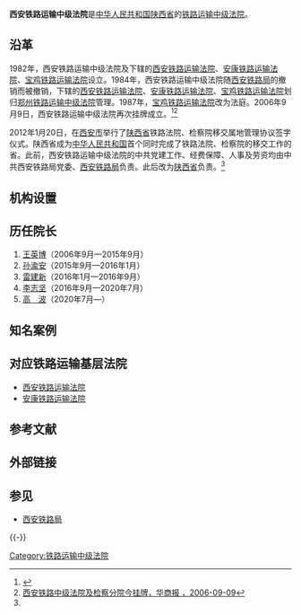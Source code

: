 {{citation style|time=2012-03-07T03:37:44+00:00}}
{{Infobox PRCG
|机构名称=西安铁路运输中级法院
|标志1=National Emblem of the People's Republic of China.svg
|职位1=院长
|人员1=[[高波_(1969年)|高　波]]
|衔级1=？级高级法官
|上诉法院=[[陕西省高级人民法院|陕西省高级人民法院]]
|业务上级=[[陕西省高级人民法院|陕西省高级人民法院]]
|组织上级=[[陕西省人民代表大会|陕西省人民代表大会]]<br>[[陕西省人民代表大会常务委员会|陕西省人民代表大会常务委员会]]
|中共上级=[[中国共产党陕西省委员会|中国共产党陕西省委员会]]
|中共本级=中国共产党西安铁路运输中级法院党组
|机构类型=[[专门人民法院|专门人民法院]]
|行政级别=副地厅级
|授权法源=[[中华人民共和国宪法|中华人民共和国宪法]]
|组织法规=[[中华人民共和国人民法院组织法|中华人民共和国人民法院组织法]]
|地址1=[[陕西省|陕西省]][[西安市|西安市]][[碑林区|碑林区]]安东街9号
|官网=
|成立时间=
|时期1=1982年－1984年
|机构1=西安铁路运输中级法院
|时期2=2006年9月9日至今
|机构2=西安铁路运输中级法院
}}

'''西安铁路运输中级法院'''是[[中华人民共和国|中华人民共和国]][[陕西省|陕西省]]的[[铁路运输法院|铁路运输中级法院]]。

==沿革==
1982年，西安铁路运输中级法院及下辖的[[西安铁路运输法院|西安铁路运输法院]]、[[安康铁路运输法院|安康铁路运输法院]]、[[宝鸡铁路运输法院|宝鸡铁路运输法院]]设立。1984年，西安铁路运输中级法院随[[西安铁路局|西安铁路局]]的撤销而被撤销，下辖的[[西安铁路运输法院|西安铁路运输法院]]、[[安康铁路运输法院|安康铁路运输法院]]、[[宝鸡铁路运输法院|宝鸡铁路运输法院]]划归[[郑州铁路运输中级法院|郑州铁路运输中级法院]]管理。1987年，[[宝鸡铁路运输法院|宝鸡铁路运输法院]]改为法庭。2006年9月9日，西安铁路运输中级法院再次挂牌成立。<ref name=yj>{{Cite web |url=http://news.xinhuanet.com/legal/2012-02/06/c_122661172.htm |title=全国首家铁路法院移交地方仪式在西安举行 ，新华网，2012年02月06日 |access-date=2012年3月6日 |archive-date=2014年8月3日 |archive-url=https://web.archive.org/web/20140803103328/http://news.xinhuanet.com/legal/2012-02/06/c_122661172.htm |dead-url=no }}</ref><ref name=hsb>[http://hsb.hsw.cn/gb/newsdzb/2006-09/09/content_5721491.htm 西安铁路中级法院及检察分院今挂牌，华商报 ，2006-09-09]</ref>

2012年1月20日，在[[西安市|西安市]]举行了[[陕西省|陕西省]]铁路法院、检察院移交属地管理协议签字仪式。陕西省成为[[中华人民共和国|中华人民共和国]]首个同时完成了铁路法院、检察院的移交工作的省。此前，西安铁路运输中级法院的中共党建工作、经费保障、人事及劳资均由中共西安铁路局党委、[[西安铁路局|西安铁路局]]负责。此后改为[[陕西省|陕西省]]负责。<ref name=yj/>

==机构设置==


==历任院长==
#[[王英博|王英博]]（2006年9月—2015年9月）
#[[孙渝安|孙渝安]]（2015年9月—2016年1月）
#[[雷建新|雷建新]]（2016年1月—2016年9月）
#[[李志坚|李志坚]]（2016年9月—2020年7月）
#[[高波_(1969年)|高　波]]（2020年7月—）

==知名案例==

==对应铁路运输基层法院==
*[[西安铁路运输法院|西安铁路运输法院]]
*[[安康铁路运输法院|安康铁路运输法院]]

==参考文献==
{{Reflist}}

==外部链接==

==参见==
*[[西安铁路局|西安铁路局]]

{{-}}
{{中华人民共和国法院|专}}

[[Category:铁路运输中级法院|Category:铁路运输中级法院]]